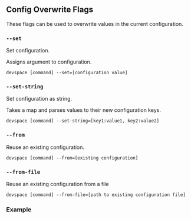 ## Config Overwrite Flags

These flags can be used to overwrite values in the current configuration.

### `--set`

Set configuration.

Assigns argument to configuration.

```
devspace [command] --set=[configuration value]
```

### `--set-string`

Set configuration as string.

Takes a map and parses values to their new configuration keys.

```
devspace [command] --set-string=[key1:value1, key2:value2]
```

### `--from`

Reuse an existing configuration.

```
devspace [command] --from=[existing configuration]
```

### `--from-file`

Reuse an existing configuration from a file

```
devspace [command] --from-file=[path to existing configuration file]
```

### Example
